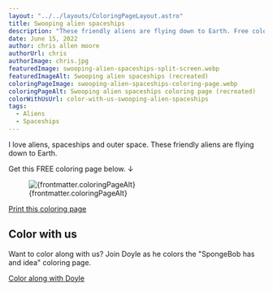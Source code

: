 ```yaml
---
layout: "../../layouts/ColoringPageLayout.astro"
title: Swooping alien spaceships
description: "These friendly aliens are flying down to Earth. Free coloring page."
date: June 15, 2022
author: chris allen moore
authorUrl: chris
authorImage: chris.jpg
featuredImage: swooping-alien-spaceships-split-screen.webp
featuredImageAlt: Swooping alien spaceships (recreated)
coloringPageImage: swooping-alien-spaceships-coloring-page.webp
coloringPageAlt: Swooping alien spaceships coloring page (recreated)
colorWithUsUrl: color-with-us-swooping-alien-spaceships
tags:
  - Aliens
  - Spaceships
---
```


I love aliens, spaceships and outer space. These friendly aliens are flying down to Earth.

Get this FREE coloring page below. ↓

<figure class="text-center mt-0">
  <img
    src={`/images/coloring-pages/${frontmatter.coloringPageImage}`}
    alt={frontmatter.coloringPageAlt}
    class="w-full"
  />
  <figcaption class="text-sm">{frontmatter.coloringPageAlt}</figcaption>
</figure>

<div class="text-center">
  <a
    target="_blank"
    href={`/images/coloring-pages/${frontmatter.coloringPageImage}/`}
    class="no-underline bg-paradiso-600 hover:bg-paradiso-700 text-white py-4 px-5 rounded-full leading-normal"
  >
    <span>Print this coloring page</span>
  </a>
</div>

## Color with us

Want to color along with us? Join Doyle as he colors the "SpongeBob has and idea" coloring page.

<div class="text-center">
  <a
    target="_blank"
    href={`/blog/${frontmatter.colorWithUsUrl}/`}
    class="no-underline bg-paradiso-600 hover:bg-paradiso-700 text-white py-4 px-5 rounded-full leading-normal"
  >
    <span>Color along with Doyle</span>
  </a>
</div>

